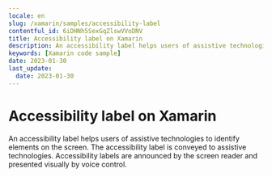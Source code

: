 ```yaml
---
locale: en
slug: /xamarin/samples/accessibility-label
contentful_id: 6iDHNh5SexGqZlswVVoDNV
title: Accessibility label on Xamarin
description: An accessibility label helps users of assistive technologies to identify elements on the screen.
keywords: [Xamarin code sample]
date: 2023-01-30
last_update:
  date: 2023-01-30
---
```


# Accessibility label on Xamarin

An accessibility label helps users of assistive technologies to identify elements on the screen. The accessibility label is conveyed to assistive technologies. Accessibility labels are announced by the screen reader and presented visually by voice control.

<CodeSample id="accessibility-label" locale="en" platform="xamarin"/>
